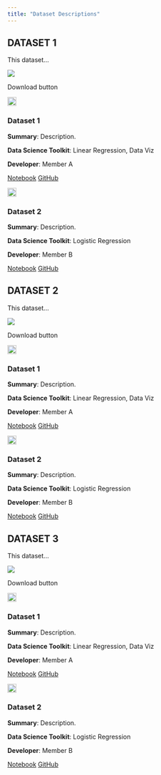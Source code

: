 ```yaml
---
title: "Dataset Descriptions"
---
```


## DATASET 1

This dataset...

![](img/description.png)

Download button

:::{.grid-container}

<div class="grid-item">
  <img src="img/dataset.png" width="20px" height="20px">
  <h3>Dataset 1</h3>
  <p>
<strong>Summary</strong>: Description.

<strong>Data Science Toolkit</strong>: Linear Regression, Data Viz

<strong>Developer</strong>: Member A
</p>
  <a href="https://fraramfra.github.io/capstoneproposal/" class="btn btn-outline-dark">Notebook</a>
  <a href="https://github.com/fraramfra/capstoneproposal" class="btn btn-outline-dark">GitHub</a>
</div>

<div class="grid-item">
  <img src="img/dataset.png" width="20px" height="20px">
  <h3>Dataset 2</h3>
  <p>
<strong>Summary</strong>: Description.

<strong>Data Science Toolkit</strong>: Logistic Regression

<strong>Developer</strong>: Member B
</p>
  <a href="https://fraramfra.github.io/capstoneproposal/" class="btn btn-outline-dark">Notebook</a>
  <a href="https://github.com/fraramfra/capstoneproposal" class="btn btn-outline-dark">GitHub</a>
</div>

:::

## DATASET 2

This dataset...

![](img/description.png)

Download button

:::{.grid-container}

<div class="grid-item">
  <img src="img/dataset.png" width="20px" height="20px">
  <h3>Dataset 1</h3>
  <p>
<strong>Summary</strong>: Description.

<strong>Data Science Toolkit</strong>: Linear Regression, Data Viz

<strong>Developer</strong>: Member A
</p>
  <a href="https://fraramfra.github.io/capstoneproposal/" class="btn btn-outline-dark">Notebook</a>
  <a href="https://github.com/fraramfra/capstoneproposal" class="btn btn-outline-dark">GitHub</a>
</div>

<div class="grid-item">
  <img src="img/dataset.png" width="20px" height="20px">
  <h3>Dataset 2</h3>
  <p>
<strong>Summary</strong>: Description.

<strong>Data Science Toolkit</strong>: Logistic Regression

<strong>Developer</strong>: Member B
</p>
  <a href="https://fraramfra.github.io/capstoneproposal/" class="btn btn-outline-dark">Notebook</a>
  <a href="https://github.com/fraramfra/capstoneproposal" class="btn btn-outline-dark">GitHub</a>
</div>

:::

## DATASET 3

This dataset...

![](img/description.png)

Download button

:::{.grid-container}

<div class="grid-item">
  <img src="img/dataset.png" width="20px" height="20px">
  <h3>Dataset 1</h3>
  <p>
<strong>Summary</strong>: Description.

<strong>Data Science Toolkit</strong>: Linear Regression, Data Viz

<strong>Developer</strong>: Member A
</p>
  <a href="https://fraramfra.github.io/capstoneproposal/" class="btn btn-outline-dark">Notebook</a>
  <a href="https://github.com/fraramfra/capstoneproposal" class="btn btn-outline-dark">GitHub</a>
</div>

<div class="grid-item">
  <img src="img/dataset.png" width="20px" height="20px">
  <h3>Dataset 2</h3>
  <p>
<strong>Summary</strong>: Description.

<strong>Data Science Toolkit</strong>: Logistic Regression

<strong>Developer</strong>: Member B
</p>
  <a href="https://fraramfra.github.io/capstoneproposal/" class="btn btn-outline-dark">Notebook</a>
  <a href="https://github.com/fraramfra/capstoneproposal" class="btn btn-outline-dark">GitHub</a>
</div>

:::
